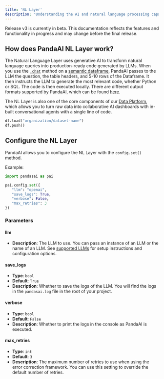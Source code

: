 ```yaml
---
title: 'NL Layer'
description: 'Understanding the AI and natural language processing capabilities of PandaAI'
---
```


<Note title="Beta Notice">
Release v3 is currently in beta. This documentation reflects the features and functionality in progress and may change before the final release.
</Note>

## How does PandaAI NL Layer work?

The Natural Language Layer uses generative AI to transform natural language queries into production-ready code generated by LLMs.
When you use the [`.chat`](/v3/chat-and-output) method on a [semantic dataframe](/v3/dataframes), PandaAI passes to the LLM the question, the table headers, and 5-10 rows of the Dataframe.
It then instructs the LLM to generate the most relevant code, whether Python or SQL. The code is then executed locally.
There are different output formats supported by PandaAI, which can be found [here](/v3/chat-and-output#available-output-formats).

The NL Layer is also one of the core components of our [Data Platform](/v3/ai-dashboards), which allows you to turn raw data into collaborative AI dashboards with in-built conversational agents with a single line of code.
```python
df.load("organization/dataset-name")
df.push()
```

## Configure the NL Layer

PandaAI allows you to configure the NL Layer with the `config.set()` method.

Example:

```python
import pandasai as pai

pai.config.set({
   "llm": "openai",
   "save_logs": True,
   "verbose": False,
   "max_retries": 3
})
```

### Parameters

#### llm
- **Description**: The LLM to use. You can pass an instance of an LLM or the name of an LLM. See [supported LLMs](/v3/large-language-models) for setup instructions and configuration options.

#### save_logs
- **Type**: `bool`
- **Default**: `True`
- **Description**: Whether to save the logs of the LLM. You will find the logs in the `pandasai.log` file in the root of your project.

#### verbose
- **Type**: `bool`
- **Default**: `False`
- **Description**: Whether to print the logs in the console as PandaAI is executed.

#### max_retries
- **Type**: `int`
- **Default**: `3`
- **Description**: The maximum number of retries to use when using the error correction framework. You can use this setting to override the default number of retries.
